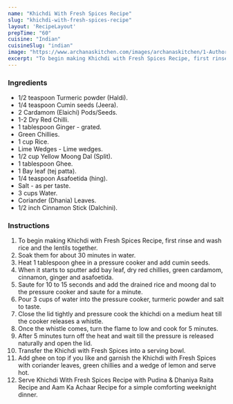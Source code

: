 ---
name: "Khichdi With Fresh Spices Recipe"
slug: "khichdi-with-fresh-spices-recipe"
layout: 'RecipeLayout'
prepTime: "60"
cuisine: "Indian"
cuisineSlug: "indian"
image: "https://www.archanaskitchen.com/images/archanaskitchen/1-Author/Alaka_Jena/Khichdi.jpg"
excerpt: "To begin making Khichdi with Fresh Spices Recipe, first rinse and wash rice and the lentils together"
---

### Ingredients

- 1/2 teaspoon Turmeric powder (Haldi).
- 1/4 teaspoon Cumin seeds (Jeera).
- 2 Cardamom (Elaichi) Pods/Seeds.
- 1-2 Dry Red Chilli.
- 1 tablespoon Ginger - grated.
- Green Chillies.
- 1 cup Rice.
- Lime Wedges - Lime wedges.
- 1/2 cup Yellow Moong Dal (Split).
- 1 tablespoon Ghee.
- 1 Bay leaf (tej patta).
- 1/4 teaspoon Asafoetida (hing).
- Salt - as per taste.
- 3 cups Water.
- Coriander (Dhania) Leaves.
- 1/2 inch Cinnamon Stick (Dalchini).

### Instructions

1. To begin making Khichdi with Fresh Spices Recipe, first rinse and wash rice and the lentils together.
1. Soak them for about 30 minutes in water.
1. Heat 1 tablespoon ghee in a pressure cooker and add cumin seeds.
1. When it starts to sputter add bay leaf, dry red chillies, green cardamom, cinnamon, ginger and asafoetida.
1. Saute for 10 to 15 seconds and add the drained  rice and moong dal to the pressure cooker and saute for a minute.
1. Pour 3 cups of water into the pressure cooker, turmeric powder and salt to taste.
1. Close the lid tightly and pressure cook the khichdi on a medium heat till the cooker releases a whistle.
1. Once the whistle comes, turn the flame to low and cook for 5 minutes.
1. After 5 minutes turn off the heat and wait till the pressure is released naturally and open the lid.
1. Transfer the Khichdi with Fresh Spices into a serving bowl.
1. Add ghee on top if you like and garnish the Khichdi with Fresh Spices with coriander leaves, green chillies and a wedge of lemon and  serve hot.
1. Serve Khichdi With Fresh Spices Recipe with Pudina & Dhaniya Raita Recipe and Aam Ka Achaar Recipe for a simple comforting weeknight dinner.
